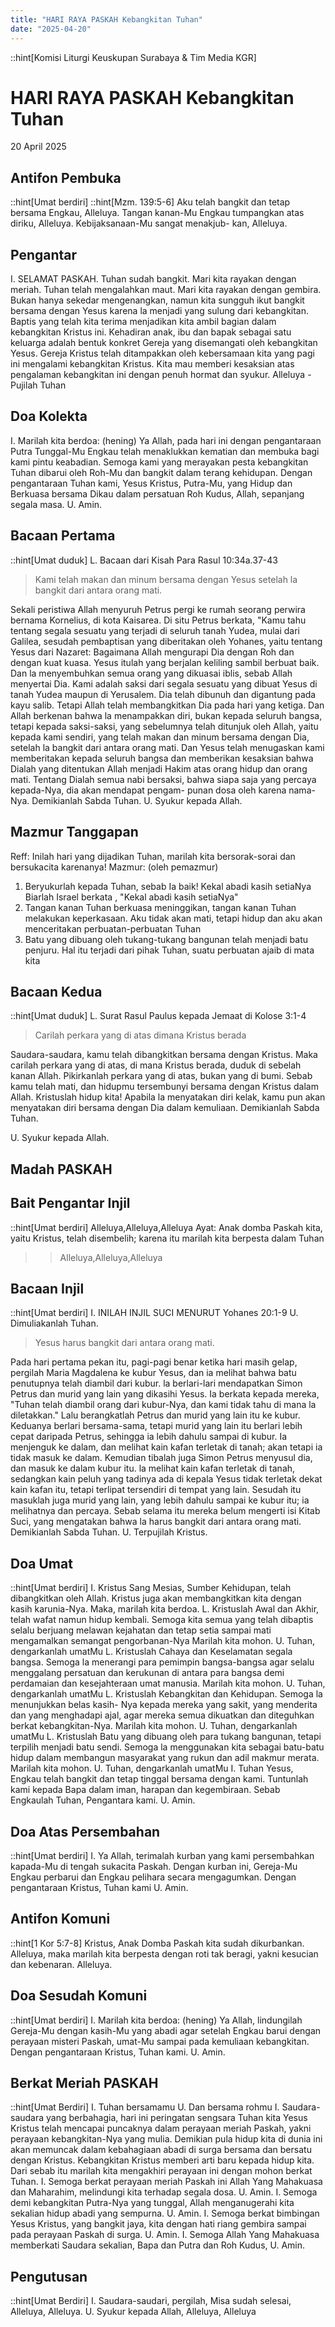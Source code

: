 ```yaml
---
title: "HARI RAYA PASKAH Kebangkitan Tuhan"
date: "2025-04-20"
---
```

::hint[Komisi Liturgi Keuskupan Surabaya & Tim Media KGR]
# HARI RAYA PASKAH Kebangkitan Tuhan
20 April 2025

## Antifon Pembuka
::hint[Umat berdiri]
::hint[Mzm. 139:5-6]
Aku telah bangkit dan tetap bersama Engkau, Alleluya. Tangan kanan-Mu Engkau tumpangkan atas diriku, Alleluya. Kebijaksanaan-Mu sangat menakjub- kan, Alleluya. 


## Pengantar
I. SELAMAT PASKAH. Tuhan sudah bangkit. Mari kita rayakan dengan meriah. Tuhan telah mengalahkan maut. Mari kita rayakan dengan gembira. Bukan hanya sekedar mengenangkan, namun kita sungguh ikut bangkit bersama dengan Yesus karena la menjadi yang sulung dari kebangkitan. Baptis yang telah kita terima menjadikan kita ambil bagian dalam kebangkitan Kristus ini. Kehadiran anak, ibu dan bapak sebagai satu keluarga adalah bentuk konkret Gereja yang disemangati oleh kebangkitan Yesus. Gereja Kristus telah ditampakkan oleh kebersamaan kita yang pagi ini mengalami kebangkitan Kristus. Kita mau memberi kesaksian atas pengalaman kebangkitan ini dengan penuh hormat dan syukur. Alleluya - Pujilah Tuhan 


## Doa Kolekta
I. Marilah kita berdoa: (hening)
Ya Allah, pada hari ini dengan pengantaraan Putra Tunggal-Mu Engkau telah menaklukkan kematian dan membuka bagi kami pintu keabadian. Semoga kami yang merayakan pesta kebangkitan Tuhan dibarui oleh Roh-Mu dan bangkit dalam terang kehidupan. Dengan pengantaraan Tuhan kami, Yesus Kristus, Putra-Mu, yang Hidup dan Berkuasa bersama Dikau dalam persatuan Roh Kudus, Allah, sepanjang segala masa. 
U. Amin.

## Bacaan Pertama
::hint[Umat duduk]
L. Bacaan dari Kisah Para Rasul 10:34a.37-43
> Kami telah makan dan minum bersama dengan Yesus setelah la bangkit dari antara orang mati.

Sekali peristiwa Allah menyuruh Petrus pergi ke rumah seorang perwira bernama Kornelius, di kota Kaisarea. Di situ Petrus berkata, "Kamu tahu tentang segala sesuatu yang terjadi di seluruh tanah Yudea, mulai dari Galilea, sesudah pembaptisan yang diberitakan oleh Yohanes, yaitu tentang Yesus dari Nazaret: Bagaimana Allah mengurapi Dia dengan Roh dan dengan kuat kuasa. Yesus itulah yang berjalan keliling sambil berbuat baik. Dan la menyembuhkan semua orang yang dikuasai iblis, sebab Allah menyertai Dia. Kami adalah saksi dari segala sesuatu yang dibuat Yesus di tanah Yudea maupun di Yerusalem. Dia telah dibunuh dan digantung pada kayu salib. Tetapi Allah telah membangkitkan Dia pada hari yang ketiga. Dan Allah berkenan bahwa la menampakkan diri, bukan kepada seluruh bangsa, tetapi kepada saksi-saksi, yang sebelumnya telah ditunjuk oleh Allah, yaitu kepada kami sendiri, yang telah makan dan minum bersama dengan Dia, setelah la bangkit dari antara orang mati. Dan Yesus telah menugaskan kami memberitakan kepada seluruh bangsa dan memberikan kesaksian bahwa Dialah yang ditentukan Allah menjadi Hakim atas orang hidup dan orang mati. Tentang Dialah semua nabi bersaksi, bahwa siapa saja yang percaya kepada-Nya, dia akan mendapat pengam- punan dosa oleh karena nama-Nya. Demikianlah Sabda Tuhan. 
U. Syukur kepada Allah.

## Mazmur Tanggapan
Reff: Inilah hari yang dijadikan Tuhan, marilah kita bersorak-sorai dan bersukacita karenanya!
Mazmur: (oleh pemazmur)
1. Beryukurlah kepada Tuhan, sebab Ia baik! Kekal abadi kasih setiaNya Biarlah Israel berkata , "Kekal abadi kasih setiaNya"
2. Tangan kanan Tuhan berkuasa meninggikan, tangan kanan Tuhan melakukan keperkasaan. Aku tidak akan mati, tetapi hidup dan aku akan menceritakan perbuatan-perbuatan Tuhan
3. Batu yang dibuang oleh tukang-tukang bangunan telah menjadi batu penjuru. Hal itu terjadi dari pihak Tuhan, suatu perbuatan ajaib di mata kita

## Bacaan Kedua
::hint[Umat duduk]
L.  Surat Rasul Paulus kepada Jemaat di Kolose 3:1-4
> Carilah perkara yang di atas dimana Kristus berada

Saudara-saudara, kamu telah dibangkitkan bersama dengan Kristus. Maka carilah perkara yang di atas, di mana Kristus berada, duduk di sebelah kanan Allah. Pikirkanlah perkara yang di atas, bukan yang di bumi. Sebab kamu telah mati, dan hidupmu tersembunyi bersama dengan Kristus dalam Allah. Kristuslah hidup kita! Apabila la menyatakan diri kelak, kamu pun akan menyatakan diri bersama dengan Dia dalam kemuliaan. Demikianlah Sabda Tuhan. 

U. Syukur kepada Allah.


## Madah PASKAH

## Bait Pengantar Injil
::hint[Umat berdiri]
Alleluya,Alleluya,Alleluya
Ayat: Anak domba Paskah kita, yaitu Kristus, telah disembelih; karena itu marilah kita berpesta dalam Tuhan
>> Alleluya,Alleluya,Alleluya

## Bacaan Injil
::hint[Umat berdiri]
I. INILAH INJIL SUCI MENURUT Yohanes 20:1-9
U. Dimuliakanlah Tuhan.
> Yesus harus bangkit dari antara orang mati. 

Pada hari pertama pekan itu, pagi-pagi benar ketika hari masih gelap, pergilah Maria Magdalena ke kubur Yesus, dan ia melihat bahwa batu penutupnya telah diambil dari kubur. la berlari-lari mendapatkan Simon Petrus dan murid yang lain yang dikasihi Yesus. Ia berkata kepada mereka, "Tuhan telah diambil orang dari kubur-Nya, dan kami tidak tahu di mana la diletakkan." Lalu berangkatlah Petrus dan murid yang lain itu ke kubur. Keduanya berlari bersama-sama, tetapi murid yang lain itu berlari lebih cepat daripada Petrus, sehingga ia lebih dahulu sampai di kubur. Ia menjenguk ke dalam, dan melihat kain kafan terletak di tanah; akan tetapi ia tidak masuk ke dalam. Kemudian tibalah juga Simon Petrus menyusul dia, dan masuk ke dalam kubur itu. la melihat kain kafan terletak di tanah, sedangkan kain peluh yang tadinya ada di kepala Yesus tidak terletak dekat kain kafan itu, tetapi terlipat tersendiri di tempat yang lain. Sesudah itu masuklah juga murid yang lain, yang lebih dahulu sampai ke kubur itu; ia melihatnya dan percaya. Sebab selama itu mereka belum mengerti isi Kitab Suci, yang mengatakan bahwa la harus bangkit dari antara orang mati. Demikianlah Sabda Tuhan. 
U. Terpujilah Kristus.

## Doa Umat
::hint[Umat berdiri]
I. Kristus Sang Mesias, Sumber Kehidupan, telah dibangkitkan oleh Allah. Kristus juga akan membangkitkan kita dengan kasih karunia-Nya. Maka, marilah kita berdoa. 
L. Kristuslah Awal dan Akhir, telah wafat namun hidup kembali. Semoga kita semua yang telah dibaptis selalu berjuang melawan kejahatan dan tetap setia sampai mati mengamalkan semangat pengorbanan-Nya Marilah kita mohon.
U. Tuhan, dengarkanlah umatMu
L. Kristuslah Cahaya dan Keselamatan segala bangsa. Semoga la menerangi para pemimpin bangsa-bangsa agar selalu menggalang persatuan dan kerukunan di antara para bangsa demi perdamaian dan kesejahteraan umat manusia. Marilah kita mohon. 
U. Tuhan, dengarkanlah umatMu
L. Kristuslah Kebangkitan dan Kehidupan. Semoga la menunjukkan belas kasih- Nya kepada mereka yang sakit, yang menderita dan yang menghadapi ajal, agar mereka semua dikuatkan dan diteguhkan berkat kebangkitan-Nya. Marilah kita mohon. 
U. Tuhan, dengarkanlah umatMu
L. Kristuslah Batu yang dibuang oleh para tukang bangunan, tetapi terpilih menjadi batu sendi. Semoga la menggunakan kita sebagai batu-batu hidup dalam membangun masyarakat yang rukun dan adil makmur merata. Marilah kita mohon. 
U. Tuhan, dengarkanlah umatMu
I. Tuhan Yesus, Engkau telah bangkit dan tetap tinggal bersama dengan kami. Tuntunlah kami kepada Bapa dalam iman, harapan dan kegembiraan. Sebab Engkaulah Tuhan, Pengantara kami. 
U. Amin. 

## Doa Atas Persembahan
::hint[Umat berdiri]
I. Ya Allah, terimalah kurban yang kami persembahkan kapada-Mu di tengah sukacita Paskah. Dengan kurban ini, Gereja-Mu Engkau perbarui dan Engkau pelihara secara mengagumkan. Dengan pengantaraan Kristus, Tuhan kami
U. Amin.

## Antifon Komuni
::hint[1 Kor 5:7-8]
Kristus, Anak Domba Paskah kita sudah dikurbankan. Alleluya, maka marilah kita berpesta dengan roti tak beragi, yakni kesucian dan kebenaran. Alleluya. 


## Doa Sesudah Komuni
::hint[Umat berdiri]
I. Marilah kita berdoa: (hening)
Ya Allah, lindungilah Gereja-Mu dengan kasih-Mu yang abadi agar setelah Engkau barui dengan perayaan misteri Paskah, umat-Mu sampai pada kemuliaan kebangkitan. Dengan pengantaraan Kristus, Tuhan kami. 
U. Amin.

## Berkat Meriah PASKAH
::hint[Umat Berdiri]
I. Tuhan bersamamu 
U. Dan bersama rohmu 
I. Saudara-saudara yang berbahagia, hari ini peringatan sengsara Tuhan kita Yesus Kristus telah mencapai puncaknya dalam perayaan meriah Paskah, yakni perayaan kebangkitan-Nya yang mulia. Demikian pula hidup kita di dunia ini akan memuncak dalam kebahagiaan abadi di surga bersama dan bersatu dengan Kristus. Kebangkitan Kristus memberi arti baru kepada hidup kita. Dari sebab itu marilah kita mengakhiri perayaan ini dengan mohon berkat Tuhan. 
I. Semoga berkat perayaan meriah Paskah ini Allah Yang Mahakuasa dan Maharahim, melindungi kita terhadap segala dosa. 
U. Amin. 
I. Semoga demi kebangkitan Putra-Nya yang tunggal, Allah menganugerahi kita sekalian hidup abadi yang sempurna. 
U. Amin. 
I. Semoga berkat bimbingan Yesus Kristus, yang bangkit jaya, kita dengan hati riang gembira sampai pada perayaan Paskah di surga. 
U. Amin. 
I. Semoga Allah Yang Mahakuasa memberkati Saudara sekalian, Bapa dan Putra dan Roh Kudus, 
U. Amin. 

## Pengutusan
::hint[Umat Berdiri]
I. Saudara-saudari, pergilah, Misa sudah selesai, Alleluya, Alleluya. 
U. Syukur kepada Allah, Alleluya, Alleluya 
